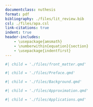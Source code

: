 ```yaml
---
documentclass: nuthesis
format: pdf
bibliography: ./files/lit_review.bib
csl: ./files/apa.csl 
link-citations: true  
indent: true
header-includes: 
    - \usepackage{amsmath}
    - \numberwithin{equation}{section}
    - \usepackage{indentfirst}
---
```


<!-- Front matter: title page, abstract, and table of contents -->
```r
#| child = './files/front_matter.qmd'
```

```r
#| child = './files/Preface.qmd'
```

```r
#| child = './files/Background.qmd'
```

```r
#| child = './files/Approximation.qmd'
```

```r
#| child = './files/Applications.qmd'
```





